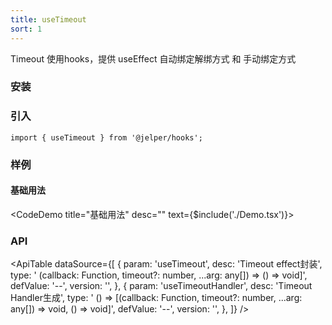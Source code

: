 ```yaml
---
title: useTimeout
sort: 1
---
```


Timeout 使用hooks，提供 useEffect 自动绑定解绑方式 和 手动绑定方式


### 安装

<ImportTabs name="@jelper/hooks" />

### 引入

``` tsx
import { useTimeout } from '@jelper/hooks';
```

### 样例

#### 基础用法
<CodeDemo title="基础用法" desc="" text={$include('./Demo.tsx')}><Demo /></CodeDemo>

### API

<ApiTable
  dataSource={[
    {
      param: 'useTimeout',
      desc: 'Timeout effect封装',
      type: ' (callback: Function, timeout?: number, ...arg: any[]) => () => void]',
      defValue: '--',
      version: '',
    },
    {
      param: 'useTimeoutHandler',
      desc: 'Timeout Handler生成',
      type: ' () => [(callback: Function, timeout?: number, ...arg: any[]) => void, () => void]',
      defValue: '--',
      version: '',
    },
  ]}
/>